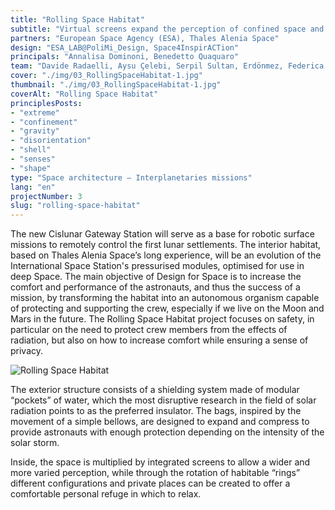 ```yaml
---
title: "Rolling Space Habitat"
subtitle: "Virtual screens expand the perception of confined space and guide the astronauts orientation within the rotating habitable modules to create different configurations."
partners: "European Space Agency (ESA), Thales Alenia Space"
design: "ESA_LAB@PoliMi_Design, Space4InspirACTion"
principals: "Annalisa Dominoni, Benedetto Quaquaro"
team: "Davide Radaelli, Aysu Çelebi, Serpil Sultan, Erdönmez, Federica Rho, Jervenne Teo, Ruixuan, Eren Yunur"
cover: "./img/03_RollingSpaceHabitat-1.jpg"
thumbnail: "./img/03_RollingSpaceHabitat-1.jpg"
coverAlt: "Rolling Space Habitat"
principlesPosts: 
- "extreme" 
- "confinement" 
- "gravity"
- "disorientation"
- "shell"
- "senses"
- "shape"
type: "Space architecture — Interplanetaries missions"
lang: "en"
projectNumber: 3
slug: "rolling-space-habitat"
---
```



The new Cislunar Gateway Station will serve as a base for robotic surface missions to remotely control the first lunar settlements. The interior habitat, based on Thales Alenia Space’s long experience, will be an evolution of the International Space Station's pressurised modules, optimised for use in deep Space. The main objective of Design for Space is to increase the comfort and performance of the astronauts, and thus the success of a mission, by transforming the habitat into an autonomous organism capable of protecting and supporting the crew, especially if we live on the Moon and Mars in the future. The Rolling Space Habitat project focuses on safety, in particular on the need to protect crew members from the effects of radiation, but also on how to increase comfort while ensuring a sense of privacy.


<Image src={Image1} alt="Rolling Space Habitat" class="py-6 w-full"/>

The exterior structure consists of a shielding system made of modular “pockets” of water, which the most disruptive research in the field of solar radiation points to as the preferred insulator. The bags, inspired by the movement of a simple bellows, are designed to expand and compress to provide astronauts with enough protection depending on the intensity of the solar storm.

Inside, the space is multiplied by integrated screens to allow a wider and more varied perception, while through the rotation of habitable “rings” different configurations and private places can be created to offer a comfortable personal refuge in which to relax.